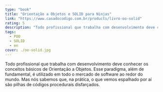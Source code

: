 ```yaml
---
type: "book"
title: "Orientação a Objetos e SOLID para Ninjas"
link: "https://www.casadocodigo.com.br/products/livro-oo-solid"
rating: 5
description: "Todo profissional que trabalha com desenvolvimento deve conhecer os conceitos básicos de Orientação a Objetos. Esse paradigma, além de fundamental, é utilizado em todo o mercado de software ao redor do mundo. Mas nós sabemos que, na prática, o que vemos espalhado por aí são pilhas de códigos procedurais disfarçados."
tags:
  - POO
  - SOLID
  - en
cover: ./oo-solid.jpg
---
```

Todo profissional que trabalha com desenvolvimento deve conhecer os conceitos básicos de Orientação a Objetos. Esse paradigma, além de fundamental, é utilizado em todo o mercado de software ao redor do mundo. Mas nós sabemos que, na prática, o que vemos espalhado por aí são pilhas de códigos procedurais disfarçados.